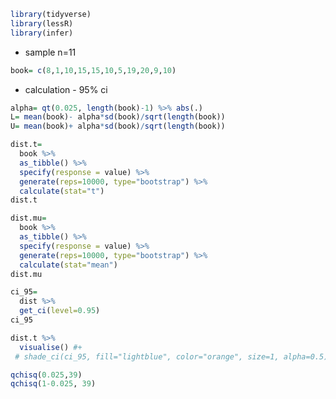 ```r
library(tidyverse)
library(lessR)
library(infer)
```

-   sample n=11

```r
book= c(8,1,10,15,15,10,5,19,20,9,10)
```

-   calculation - 95% ci

```r
alpha= qt(0.025, length(book)-1) %>% abs(.)
L= mean(book)- alpha*sd(book)/sqrt(length(book))
U= mean(book)+ alpha*sd(book)/sqrt(length(book))
```



```r
dist.t=
  book %>% 
  as_tibble() %>% 
  specify(response = value) %>% 
  generate(reps=10000, type="bootstrap") %>% 
  calculate(stat="t")
dist.t
```

```r
dist.mu=
  book %>% 
  as_tibble() %>% 
  specify(response = value) %>% 
  generate(reps=10000, type="bootstrap") %>% 
  calculate(stat="mean")
dist.mu
```



```r
ci_95=
  dist %>% 
  get_ci(level=0.95)
ci_95
```

```r
dist.t %>% 
  visualise() #+ 
 # shade_ci(ci_95, fill="lightblue", color="orange", size=1, alpha=0.5)
```

```r
qchisq(0.025,39)
qchisq(1-0.025, 39)
```
